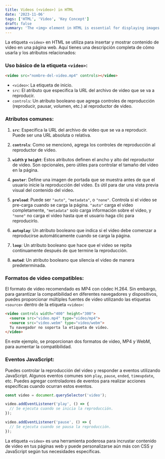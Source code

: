```yaml
---
title: Videos (<video>) in HTML
date: '2023-11-06'
tags: ['HTML', 'Video', 'Key Concept']
draft: false
summary: 'The <img> element in HTML is essential for displaying images on your web pages'
---
```


La etiqueta `<video>` en HTML se utiliza para insertar y mostrar contenido de video en una página web. Aquí tienes una descripción completa de cómo usarla y los atributos relacionados:

### Uso básico de la etiqueta `<video>`:
```html
<video src="nombre-del-video.mp4" controls></video>
```

- `<video>`: La etiqueta de inicio.
- `src`: El atributo que especifica la URL del archivo de video que se va a reproducir.
- `controls`: Un atributo booleano que agrega controles de reproducción (reproducir, pausar, volumen, etc.) al reproductor de video.

### Atributos comunes:

1. **`src`**: Especifica la URL del archivo de video que se va a reproducir. Puede ser una URL absoluta o relativa.

2. **`controls`**: Como se mencionó, agrega los controles de reproducción al reproductor de video.

3. **`width` y `height`**: Estos atributos definen el ancho y alto del reproductor de video. Son opcionales, pero útiles para controlar el tamaño del video en la página.

4. **`poster`**: Define una imagen de portada que se muestra antes de que el usuario inicie la reproducción del video. Es útil para dar una vista previa visual del contenido del video.

5. **`preload`**: Puede ser `"auto"`, `"metadata"`, o `"none"`. Controla si el video se pre-carga cuando se carga la página. `"auto"` carga el video completamente, `"metadata"` solo carga información sobre el video, y `"none"` no carga el video hasta que el usuario haga clic para reproducirlo.

6. **`autoplay`**: Un atributo booleano que indica si el video debe comenzar a reproducirse automáticamente cuando se carga la página.

7. **`loop`**: Un atributo booleano que hace que el video se repita continuamente después de que termine la reproducción.

8. **`muted`**: Un atributo booleano que silencia el video de manera predeterminada.

### Formatos de video compatibles:

El formato de video recomendado es MP4 con códec H.264. Sin embargo, para garantizar la compatibilidad en diferentes navegadores y dispositivos, puedes proporcionar múltiples fuentes de video utilizando las etiquetas `<source>` dentro de la etiqueta `<video>`:

```html
<video controls width="400" height="300">
  <source src="video.mp4" type="video/mp4">
  <source src="video.webm" type="video/webm">
  Tu navegador no soporta la etiqueta de video.
</video>
```

En este ejemplo, se proporcionan dos formatos de video, MP4 y WebM, para aumentar la compatibilidad.

### Eventos JavaScript:

Puedes controlar la reproducción del video y responder a eventos utilizando JavaScript. Algunos eventos comunes son `play`, `pause`, `ended`, `timeupdate`, etc. Puedes agregar controladores de eventos para realizar acciones específicas cuando ocurran estos eventos.

```javascript
const video = document.querySelector('video');

video.addEventListener('play', () => {
  // Se ejecuta cuando se inicia la reproducción.
});

video.addEventListener('pause', () => {
  // Se ejecuta cuando se pausa la reproducción.
});
```

La etiqueta `<video>` es una herramienta poderosa para incrustar contenido de video en tus páginas web y puede personalizarse aún más con CSS y JavaScript según tus necesidades específicas.